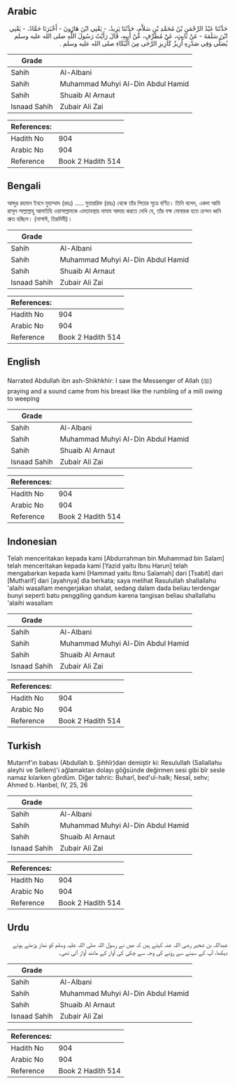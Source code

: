 ## Arabic


<div dir="rtl" lang="ar" style={{fontSize:'larger',backgroundColor:'#f8f9fa',padding:20}}>
حَدَّثَنَا عَبْدُ الرَّحْمَنِ بْنُ مُحَمَّدِ بْنِ سَلاَّمٍ، حَدَّثَنَا يَزِيدُ، - يَعْنِي ابْنَ هَارُونَ - أَخْبَرَنَا حَمَّادٌ، - يَعْنِي ابْنَ سَلَمَةَ - عَنْ ثَابِتٍ، عَنْ مُطَرِّفٍ، عَنْ أَبِيهِ، قَالَ رَأَيْتُ رَسُولَ اللَّهِ صلى الله عليه وسلم يُصَلِّي وَفِي صَدْرِهِ أَزِيزٌ كَأَزِيزِ الرَّحَى مِنَ الْبُكَاءِ صلى الله عليه وسلم ‏.‏
</div>
<div style={{backgroundColor:'#f8f9fa',padding:20, marginBottom: 10}}><table> <thead> <tr> <th>Grade</th> <th></th> </tr> </thead> <tbody> <tr><td>Sahih</td><td>Al-Albani</td></tr><tr><td>Sahih</td><td>Muhammad Muhyi Al-Din Abdul Hamid</td></tr><tr><td>Sahih</td><td>Shuaib Al Arnaut</td></tr><tr><td>Isnaad Sahih</td><td>Zubair Ali Zai</td></tr></tbody></table><table> <thead> <tr> <th>References:</th> <th></th> </tr> </thead> <tbody><tr><td>Hadith No</td><td>904</td></tr><tr><td>Arabic No</td><td>904</td></tr><tr><td>Reference</td><td>Book 2 Hadith 514</td></tr></tbody></table></div>

## Bengali


<div dir="ltr" lang="bn" style={{fontSize:'larger',backgroundColor:'#f8f9fa',padding:20}}>
আব্দুর রহমান ইবনে মুহাম্মাদ (রহঃ) ..... মুতাররিফ (রহঃ) থেকে তাঁর পিতার সূত্রে বর্ণিত। তিনি বলেন, একদা আমি রাসূল সাল্লাল্লাহু আলাইহি ওয়াসাল্লামকে এমতাবস্থায় নামায আদায় করতে দেখি যে, তাঁর বক্ষ মোবারক হতে ক্রন্দন ধ্বনি শ্রুত হচ্ছিল। (নাসাঈ, তিরমিযী)।
</div>
<div style={{backgroundColor:'#f8f9fa',padding:20, marginBottom: 10}}><table> <thead> <tr> <th>Grade</th> <th></th> </tr> </thead> <tbody> <tr><td>Sahih</td><td>Al-Albani</td></tr><tr><td>Sahih</td><td>Muhammad Muhyi Al-Din Abdul Hamid</td></tr><tr><td>Sahih</td><td>Shuaib Al Arnaut</td></tr><tr><td>Isnaad Sahih</td><td>Zubair Ali Zai</td></tr></tbody></table><table> <thead> <tr> <th>References:</th> <th></th> </tr> </thead> <tbody><tr><td>Hadith No</td><td>904</td></tr><tr><td>Arabic No</td><td>904</td></tr><tr><td>Reference</td><td>Book 2 Hadith 514</td></tr></tbody></table></div>

## English


<div dir="ltr" lang="en" style={{fontSize:'larger',backgroundColor:'#f8f9fa',padding:20}}>
Narrated Abdullah ibn ash-Shikhkhir: I saw the Messenger of Allah (ﷺ) praying and a sound came from his breast like the rumbling of a mill owing to weeping
</div>
<div style={{backgroundColor:'#f8f9fa',padding:20, marginBottom: 10}}><table> <thead> <tr> <th>Grade</th> <th></th> </tr> </thead> <tbody> <tr><td>Sahih</td><td>Al-Albani</td></tr><tr><td>Sahih</td><td>Muhammad Muhyi Al-Din Abdul Hamid</td></tr><tr><td>Sahih</td><td>Shuaib Al Arnaut</td></tr><tr><td>Isnaad Sahih</td><td>Zubair Ali Zai</td></tr></tbody></table><table> <thead> <tr> <th>References:</th> <th></th> </tr> </thead> <tbody><tr><td>Hadith No</td><td>904</td></tr><tr><td>Arabic No</td><td>904</td></tr><tr><td>Reference</td><td>Book 2 Hadith 514</td></tr></tbody></table></div>

## Indonesian


<div dir="ltr" lang="id" style={{fontSize:'larger',backgroundColor:'#f8f9fa',padding:20}}>
Telah menceritakan kepada kami [Abdurrahman bin Muhammad bin Salam] telah menceritakan kepada kami [Yazid yaitu Ibnu Harun] telah mengabarkan kepada kami [Hammad yaitu Ibnu Salamah] dari [Tsabit] dari [Mutharif] dari [ayahnya] dia berkata; saya melihat Rasulullah shallallahu 'alaihi wasallam mengerjakan shalat, sedang dalam dada beliau terdengar bunyi seperti batu penggiling gandum karena tangisan beliau shallallahu 'alaihi wasallam
</div>
<div style={{backgroundColor:'#f8f9fa',padding:20, marginBottom: 10}}><table> <thead> <tr> <th>Grade</th> <th></th> </tr> </thead> <tbody> <tr><td>Sahih</td><td>Al-Albani</td></tr><tr><td>Sahih</td><td>Muhammad Muhyi Al-Din Abdul Hamid</td></tr><tr><td>Sahih</td><td>Shuaib Al Arnaut</td></tr><tr><td>Isnaad Sahih</td><td>Zubair Ali Zai</td></tr></tbody></table><table> <thead> <tr> <th>References:</th> <th></th> </tr> </thead> <tbody><tr><td>Hadith No</td><td>904</td></tr><tr><td>Arabic No</td><td>904</td></tr><tr><td>Reference</td><td>Book 2 Hadith 514</td></tr></tbody></table></div>

## Turkish


<div dir="ltr" lang="tr" style={{fontSize:'larger',backgroundColor:'#f8f9fa',padding:20}}>
Mutarrıf'ın babası (Abdullah b. Şıhhîr)dan demiştir ki: Resulullah (Sallallahu aleyhi ve Sellem)'i ağlamaktan dolayı göğsünde değirmen sesi gibi bîr sesle namaz kılarken gördüm. Diğer tahric: Buharî, bed'ul-halk; Nesaî, sehv; Ahmed b. Hanbel, IV, 25, 26
</div>
<div style={{backgroundColor:'#f8f9fa',padding:20, marginBottom: 10}}><table> <thead> <tr> <th>Grade</th> <th></th> </tr> </thead> <tbody> <tr><td>Sahih</td><td>Al-Albani</td></tr><tr><td>Sahih</td><td>Muhammad Muhyi Al-Din Abdul Hamid</td></tr><tr><td>Sahih</td><td>Shuaib Al Arnaut</td></tr><tr><td>Isnaad Sahih</td><td>Zubair Ali Zai</td></tr></tbody></table><table> <thead> <tr> <th>References:</th> <th></th> </tr> </thead> <tbody><tr><td>Hadith No</td><td>904</td></tr><tr><td>Arabic No</td><td>904</td></tr><tr><td>Reference</td><td>Book 2 Hadith 514</td></tr></tbody></table></div>

## Urdu


<div dir="rtl" lang="ur" style={{fontSize:'larger',backgroundColor:'#f8f9fa',padding:20}}>
عبداللہ بن شخیر رضی اللہ عنہ کہتے ہیں کہ میں نے رسول اللہ صلی اللہ علیہ وسلم کو نماز پڑھتے ہوئے دیکھا، آپ کے سینے سے رونے کی وجہ سے چکی کی آواز کے مانند آواز آتی تھی۔
</div>
<div style={{backgroundColor:'#f8f9fa',padding:20, marginBottom: 10}}><table> <thead> <tr> <th>Grade</th> <th></th> </tr> </thead> <tbody> <tr><td>Sahih</td><td>Al-Albani</td></tr><tr><td>Sahih</td><td>Muhammad Muhyi Al-Din Abdul Hamid</td></tr><tr><td>Sahih</td><td>Shuaib Al Arnaut</td></tr><tr><td>Isnaad Sahih</td><td>Zubair Ali Zai</td></tr></tbody></table><table> <thead> <tr> <th>References:</th> <th></th> </tr> </thead> <tbody><tr><td>Hadith No</td><td>904</td></tr><tr><td>Arabic No</td><td>904</td></tr><tr><td>Reference</td><td>Book 2 Hadith 514</td></tr></tbody></table></div>